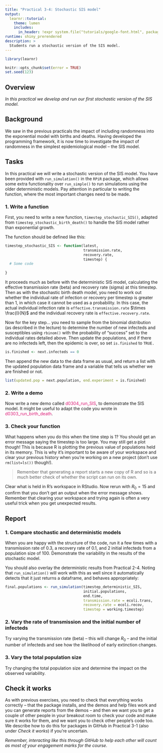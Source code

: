 ```yaml
---
title: "Practical 3-4: Stochastic SIS model"
output: 
  learnr::tutorial:
    theme: lumen
    includes:
      in_header: !expr system.file("tutorials/google-font.html", package = "RPiR")
runtime: shiny_prerendered
description: >
  Students run a stochastic version of the SIS model.
---
```


```r
library(learnr)

knitr::opts_chunk$set(error = TRUE)
set.seed(123)
```

## Overview

*In this practical we develop and run our first stochastic version of the SIS model.*

## Background

We saw in the previous practicals the impact of including randomness into the
exponential model with births and deaths. Having developed the programming 
framework, it is now time to investigate the impact of randomness in the 
simplest epidemiological model -- the SIS model.

## Tasks

In this practical we will write a stochastic version of the SIS model. You have 
been provided with `run_simulation()` in the `RPiR` package, which allows some 
extra functionality over `run_simple()` to run simulations using the older
deterministic models. Pay attention in particular to writing 
the function, where the most important changes need to be made.

### 1. Write a function

First, you need to write a new function, `timestep_stochastic_SIS()`, adapted 
from `timestep_stochastic_birth_death()` to handle the SIS model rather than 
exponential growth. 

The function should be defined like this:

```r
timestep_stochastic_SIS <- function(latest, 
                                    transmission.rate, 
                                    recovery.rate, 
                                    timestep) {
  # Some code
  
}
```

It proceeds much as before with the deterministic SIS model, calculating the 
effective transmission rate (beta) and recovery rate (sigma) at this timestep. 
Then as with the stochastic birth death model, you need to work out whether the 
individual rate of infection or recovery per timestep is greater than 1, in 
which case it cannot be used as a probability. In this case, the actual 
individual infection rate is `effective.transmission.rate` $\times \frac{I}{N}$ 
and the individual recovery rate is `effective.recovery.rate`.

Now for the key step... you need to sample from the binomial distribution (as 
described in the lecture) to determine the number of new infecteds and 
susceptibles using `rbinom()` with the probability of "success" set to the
individual rates detailed above. Then update the populations, and if there are
no infecteds left, then the epidemic is over, so set `is.finished` to `TRUE.` 

```r
is.finished <- next.infecteds == 0
```

Then append the new data to the data frame as usual, and return a list with the
updated population data frame and a variable that tells us whether we are 
finished or not.

```r
list(updated.pop = next.population, end.experiment = is.finished)
```

### 2. Write a demo

Now write a new demo called 
<span style="color: #dd1c77;">d0304_run_SIS</span>, to demonstrate the SIS 
model. It might be useful to adapt the code you wrote in 
<span style="color: #dd1c77;">d0303_run_birth_death</span>.

### 3. Check your function

What happens when you do this when the time step is 1? You should get an error 
message saying the timestep is too large. You may still get a plot though! 
This is because R is plotting the previous value of populations held in its 
memory. This is why it's important to be aware of your workspace and clear your 
previous history when you're working on a new project (don't use 
`rm(list=ls())` though!).

> Remember that generating a report starts a new copy of R and so is a much 
better check of whether the script can run on its own.

Clear what is held in R's workspace in RStudio. Now rerun with $R_0 = 15$ and 
confirm that you don't get an output when the error message shows. Remember
that clearing your workspace and trying again is often a very useful trick when
you get unexpected results.

## Report

### 1. Compare stochastic and deterministic models

When you are happy with the structure of the code, run it a few times with a
transmission rate of 0.3, a recovery rate of 0.1, and 2 initial infecteds from 
a population size of 100. Demonstrate the variability in the results of the 
stochastic model.

You should also overlay the deterministic results from Practical 2-4. 
Noting that `run_simulation()` will work with this as well since it 
automatically detects that it just returns a dataframe, and behaves 
appropriately:

```r
final.populations <- run_simulation(timestep_deterministic_SIS, 
                                    initial.populations,
                                    end.time,
                                    transmission.rate = ecoli.trans,
                                    recovery.rate = ecoli.recov, 
                                    timestep = working.timestep)
```

### 2. Vary the rate of transmission and the initial number of infecteds

Try varying the transmission rate (beta) -- this will change $R_0$ -- and the 
initial number of infecteds and see how the likelihood of early extinction 
changes. 

### 3. Vary the total population size 

Try changing the total population size and determine the impact on the observed 
variability.

## Check it works

As with previous exercises, you need to check that everything works correctly --
that the package installs, and the demos and help files work and you can
generate reports from the demos -- and then we want you to get a couple of other
people in your breakout room to check your code and make sure it works for them,
and we want you to check other people's code too. We describe how to do this for
packages in GitHub in Practical 3-1 (also under *Check it works*) if you're
uncertain.

*Remember, interacting like this through GitHub to help each other will count as
most of your engagement marks for the course.*
